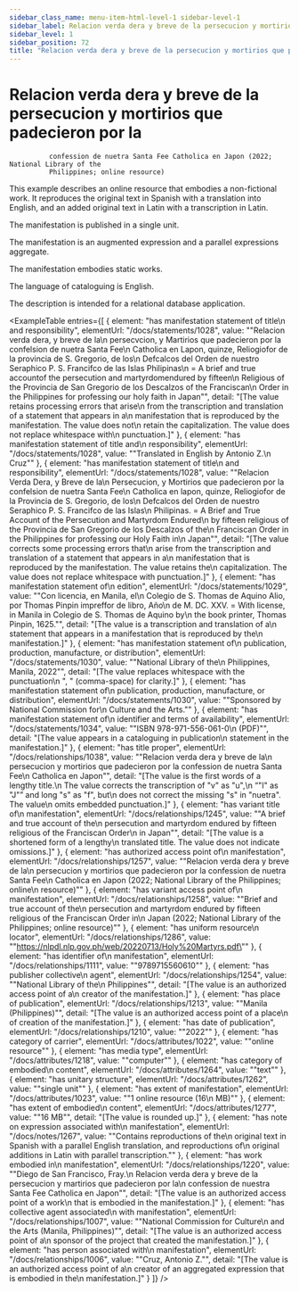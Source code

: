 ```yaml
---
sidebar_class_name: menu-item-html-level-1 sidebar-level-1
sidebar_label: Relacion verda dera y breve de la persecucion y mortirios que padecieron por la confession de nuetra Santa Fee Catholica en Japon (2022; National Library of the Philippines; online resource)
sidebar_level: 1
sidebar_position: 72
title: "Relacion verda dera y breve de la persecucion y mortirios que padecieron por la\n              confession de nuetra Santa Fee Catholica en Japon (2022; National Library of the\n              Philippines; online resource)"
---
```


# Relacion verda dera y breve de la persecucion y mortirios que padecieron por la
              confession de nuetra Santa Fee Catholica en Japon (2022; National Library of the
              Philippines; online resource)

This example describes an online resource that embodies a non-fictional work. It
              reproduces the original text in Spanish with a translation into English, and an added
              original text in Latin with a transcription in Latin.

The manifestation is published in a single unit.

The manifestation is an augmented expression and a parallel expressions
              aggregate.

The manifestation embodies static works.

The language of cataloguing is English.

The description is intended for a relational database application.

<ExampleTable
  entries={[
    {
      element: "has manifestation statement of title\n                      and responsibility",
      elementUrl: "/docs/statements/1028",
      value: "\"Relacion verda dera, y breve de la\n                    persecvcion, y Martirios que padecieron por la confelsion de nuetra Santa Fee\n                    Catholica en Lapon, quinze, Reliogiofor de la provincia de S. Gregorio, de los\n                    Defcalcos del Orden de nuestro Seraphico P. S. Francifco de las Islas Philipinas\n                    = A brief and true accountof the persecution and martyrdomendured by fifteen\n                    Religious of the Provincia de San Gregorio de los Descalzos of the Franciscan\n                    Order in the Philippines for professing our holy faith in Japan\"",
      detail: "[The value retains processing errors that arise\n                      from the transcription and translation of a statement that appears in a\n                      manifestation that is reproduced by the manifestation. The value does not\n                      retain the capitalization. The value does not replace whitespace with\n                      punctuation.]"
    },
    {
      element: "has manifestation statement of title and\n                    responsibility",
      elementUrl: "/docs/statements/1028",
      value: "\"Translated in English by Antonio Z.\n                  Cruz\""
    },
    {
      element: "has manifestation statement of title\n                      and responsibility",
      elementUrl: "/docs/statements/1028",
      value: "\"Relacion Verda Dera, y Breve de la\n                    Persecucion, y Mortirios que padecieron por la confelsion de nuetra Santa Fee\n                    Catholica en lapon, quinze, Reliogiofor de la Provincia de S. Gregorio, de los\n                    Defcalcos del Orden de nuestro Seraphico P. S. Francifco de las Islas\n                    Philipinas. = A Brief and True Account of the Persecution and Martyrdom Endured\n                    by fifteen religious of the Provincia de San Gregorio de los Descalzos of the\n                    Franciscan Order in the Philippines for professing our Holy Faith in\n                    Japan\"",
      detail: "[The value corrects some processing errors that\n                      arise from the transcription and translation of a statement that appears in a\n                      manifestation that is reproduced by the manifestation. The value retains the\n                      capitalization. The value does not replace whitespace with punctuation.]"
    },
    {
      element: "has manifestation statement of\n                      edition",
      elementUrl: "/docs/statements/1029",
      value: "\"Con licencia, en Manila, el\n                    Colegio de S. Thomas de Aquino Alio, por Thomas Pinpin impreffor de libro, Año\n                    de M. DC. XXV. = With license, in Manila in Colegio de S. Thomas de Aquino by\n                    the book printer, Thomas Pinpin, 1625.\"",
      detail: "[The value is a transcription and translation of a\n                      statement that appears in a manifestation that is reproduced by the\n                      manifestation.]"
    },
    {
      element: "has manifestation statement of\n                      publication, production, manufacture, or distribution",
      elementUrl: "/docs/statements/1030",
      value: "\"National Library of the\n                    Philippines, Manila, 2022\"",
      detail: "[The value replaces whitespace with the punctuation\n                      \", \" (comma-space) for clarity.]"
    },
    {
      element: "has manifestation statement of\n                    publication, production, manufacture, or distribution",
      elementUrl: "/docs/statements/1030",
      value: "\"Sponsored by National Commission for\n                  Culture and the Arts.\""
    },
    {
      element: "has manifestation statement of\n                      identifier and terms of availability",
      elementUrl: "/docs/statements/1034",
      value: "\"ISBN 978-971-556-061-0\n                    (PDF)\"",
      detail: "[The value appears in a cataloguing in publication\n                      statement in the manifestation.]"
    },
    {
      element: "has title proper",
      elementUrl: "/docs/relationships/1038",
      value: "\"Relacion verda dera y breve de la\n                    persecucion y mortirios que padecieron por la confession de nuetra Santa Fee\n                    Catholica en Japon\"",
      detail: "[The value is the first words of a lengthy title.\n                      The value corrects the transcription of \"v\" as \"u\",\n                      “\"I\" as \"J\"” and long \"s\" as \"f\", but\n                      does not correct the missing \"s\" in \"nuetra\". The value\n                      omits embedded punctuation.]"
    },
    {
      element: "has variant title of\n                      manifestation",
      elementUrl: "/docs/relationships/1245",
      value: "\"A brief and true account of the\n                    persecution and martyrdom endured by fifteen religious of the Franciscan Order\n                    in Japan\"",
      detail: "[The value is a shortened form of a lengthy\n                      translated title. The value does not indicate omissions.]"
    },
    {
      element: "has authorized access point of\n                    manifestation",
      elementUrl: "/docs/relationships/1257",
      value: "\"Relacion verda dera y breve de la\n                  persecucion y mortirios que padecieron por la confession de nuetra Santa Fee\n                  Catholica en Japon (2022; National Library of the Philippines; online\n                  resource)\""
    },
    {
      element: "has variant access point of\n                    manifestation",
      elementUrl: "/docs/relationships/1258",
      value: "\"Brief and true account of the\n                  persecution and martyrdom endured by fifteen religious of the Franciscan Order in\n                  Japan (2022; National Library of the Philippines; online resource)\""
    },
    {
      element: "has uniform resource\n                  locator",
      elementUrl: "/docs/relationships/1286",
      value: "\"https://nlpdl.nlp.gov.ph/web/20220713/Holy%20Martyrs.pdf\""
    },
    {
      element: "has identifier of\n                  manifestation",
      elementUrl: "/docs/relationships/1111",
      value: "\"9789715560610\""
    },
    {
      element: "has publisher collective\n                    agent",
      elementUrl: "/docs/relationships/1254",
      value: "\"National Library of the\n                    Philippines\"",
      detail: "[The value is an authorized access point of a\n                      creator of the manifestation.]"
    },
    {
      element: "has place of publication",
      elementUrl: "/docs/relationships/1213",
      value: "\"Manila (Philippines)\"",
      detail: "[The value is an authorized access point of a place\n                      of creation of the manifestation.]"
    },
    {
      element: "has date of publication",
      elementUrl: "/docs/relationships/1210",
      value: "\"2022\""
    },
    {
      element: "has category of carrier",
      elementUrl: "/docs/attributes/1022",
      value: "\"online resource\""
    },
    {
      element: "has media type",
      elementUrl: "/docs/attributes/1218",
      value: "\"computer\""
    },
    {
      element: "has category of embodied\n                  content",
      elementUrl: "/docs/attributes/1264",
      value: "\"text\""
    },
    {
      element: "has unitary structure",
      elementUrl: "/docs/attributes/1262",
      value: "\"single unit\""
    },
    {
      element: "has extent of manifestation",
      elementUrl: "/docs/attributes/1023",
      value: "\"1 online resource (16\n                  MB)\""
    },
    {
      element: "has extent of embodied\n                    content",
      elementUrl: "/docs/attributes/1277",
      value: "\"16 MB\"",
      detail: "[The value is rounded up.]"
    },
    {
      element: "has note on expression associated with\n                    manifestation",
      elementUrl: "/docs/notes/1267",
      value: "\"Contains reproductions of the\n                  original text in Spanish with a parallel English translation, and reproductions of\n                  original additions in Latin with parallel transcription.\""
    },
    {
      element: "has work embodied in\n                      manifestation",
      elementUrl: "/docs/relationships/1220",
      value: "\"Diego de San Francisco, Fray.\n                    Relacion verda dera y breve de la persecucion y martirios que padecieron por la\n                    confession de nuestra Santa Fee Catholica en Japon\"",
      detail: "[The value is an authorized access point of a work\n                      that is embodied in the manifestation.]"
    },
    {
      element: "has collective agent associated\n                      with manifestation",
      elementUrl: "/docs/relationships/1007",
      value: "\"National Commission for Culture\n                    and the Arts (Manila, Philippines)\"",
      detail: "[The value is an authorized access point of a\n                      sponsor of the project that created the manifestation.]"
    },
    {
      element: "has person associated with\n                      manifestation",
      elementUrl: "/docs/relationships/1006",
      value: "\"Cruz, Antonio Z.\"",
      detail: "[The value is an authorized access point of a\n                      creator of an aggregated expression that is embodied in the\n                      manifestation.]"
    }
  ]}
/>
